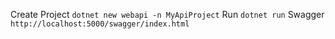 Create Project `dotnet new webapi -n MyApiProject`
Run `dotnet run`
Swagger `http://localhost:5000/swagger/index.html`